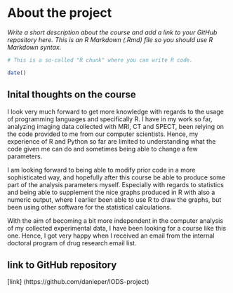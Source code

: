 
# About the project

*Write a short description about the course and add a link to your GitHub repository here. This is an R Markdown (.Rmd) file so you should use R Markdown syntax.*

```r
# This is a so-called "R chunk" where you can write R code.

date()

```


## **Inital thoughts on the course**
I look very much forward to get more knowledge with regards to the usage of programming languages and specifically R. I have in my work so far, analyzing imaging data collected with MRI, CT and SPECT, been relying on the code provided to me from our computer scientists. Hence, my experience of R and Python so far are limited to understanding what the code given me can do and sometimes being able to change a few parameters. 

I am looking forward to being able to modify prior code in a more sophisticated way, and hopefully after this course be able to produce some part of the analysis parameters myself. Especially with regards to statistics and being able to supplement the nice graphs produced in R with also a numeric output, where I earlier been able to use R to draw the graphs, but been using other software for the statistical calculations.

With the aim of becoming a bit more independent in the computer analysis of my collected experimental data, I have been looking for a course like this one. Hence, I got very happy when I received an email from the internal doctoral program of drug research email list.


## link to GitHub repository

[link] (https://github.com/danieper/IODS-project)